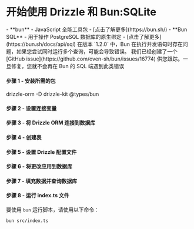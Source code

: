 
<Breadcrumbs/>

# 开始使用 Drizzle 和 Bun:SQLite

<Prerequisites>  
  - **bun** - JavaScript 全能工具包 - [点击了解更多](https://bun.sh/)
  - **Bun SQL** - 用于操作 PostgreSQL 数据库的原生绑定 - [点击了解更多](https://bun.sh/docs/api/sql)
</Prerequisites>

<Callout type='error'>
在版本 `1.2.0` 中，Bun 在执行并发语句时存在问题，如果您尝试同时运行多个查询，可能会导致错误。
我们已经创建了一个 [GitHub issue](https://github.com/oven-sh/bun/issues/16774) 供您跟踪。一旦修复，您就不会再在 Bun 的 SQL 端遇到此类错误
</Callout>

<FileStructure />

#### 步骤 1 - 安装所需的包
<Npm>
  drizzle-orm
  -D drizzle-kit @types/bun
</Npm>

#### 步骤 2 - 设置连接变量

<SetupEnv env_variable='DATABASE_URL' />

#### 步骤 3 - 将 Drizzle ORM 连接到数据库

<ConnectBun/>

#### 步骤 4 - 创建表

<CreateTable/>

#### 步骤 5 - 设置 Drizzle 配置文件

<SetupConfig dialect='postgresql' env_variable='DATABASE_URL'/>

#### 步骤 6 - 将更改应用到数据库

<ApplyChanges />

#### 步骤 7 - 填充数据并查询数据库

<QueryDatabase dialect='bun-sql' env_variable='DATABASE_URL'/>

#### 步骤 8 - 运行 index.ts 文件

要使用 `bun` 运行脚本，请使用以下命令：
```bash copy
bun src/index.ts
```
